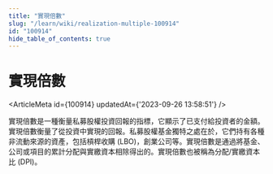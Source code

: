 ```yaml
---
title: "實現倍數"
slug: "/learn/wiki/realization-multiple-100914"
id: "100914"
hide_table_of_contents: true
---
```



# 實現倍數

<ArticleMeta id={100914} updatedAt={'2023-09-26 13:58:51'} />
<div className='border-solid border-b border-t-0 my-4 border-[var(--ifm-color-gray-300)]' />

實現倍數是一種衡量私募股權投資回報的指標，它顯示了已支付給投資者的金額。實現倍數衡量了從投資中實現的回報。私募股權基金獨特之處在於，它們持有各種非流動來源的資產，包括槓桿收購 (LBO)，創業公司等。實現倍數是通過將基金、公司或項目的累計分配與實繳資本相除得出的。實現倍數也被稱為分配/實繳資本比 (DPI)。
